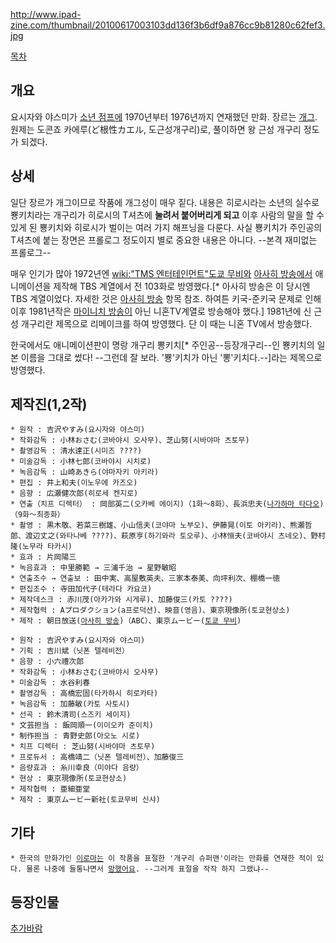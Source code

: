 http://www.ipad-zine.com/thumbnail/20100617003103dd136f3b6df9a876cc9b81280c62fef3.jpg

[[목차]]
== 개요 ==
요시자와 야스미가 [[소년 점프]]에 1970년부터 1976년까지 연재했던 만화. 장르는 [[개그]].
원제는 도콘죠 카에루(ど根性カエル, 도근성개구리)로, 풀이하면 왕 근성 개구리 정도가 되겠다. 

== 상세 ==
일단 장르가 개그이므로 작품에 개그성이 매우 짙다. 내용은 히로시라는 소년의 실수로 뿅키치라는 개구리가 히로시의 T셔츠에 '''눌려서 붙어버리게 되고''' 이후 사람의 말을 할 수 있게 된 뿅키치와 히로시가 벌이는 여러 가지 해프닝을 다룬다. 사실 뿅키치가 주인공의 T셔츠에 붙는 장면은 프롤로그 정도이지 별로 중요한 내용은 아니다. --본격 재미없는 프롤로그--

매우 인기가 많아 1972년엔 [[wiki:"TMS 엔터테인먼트"도쿄 무비]]와 [[아사히 방송]]에서 애니메이션을 제작해 TBS 계열에서 전 103화로 방영했다.[* 아사히 방송은 이 당시엔 TBS 계열이었다. 자세한 것은 [[아사히 방송]] 항목 참조. 하여튼 키국-준키국 문제로 인해 이후 1981년작은 [[마이니치 방송]]이 아닌 니혼TV계열로 방송해야 했다.] 1981년에 신 근성 개구리란 제목으로 리메이크를 하여 방영했다. 단 이 때는 니혼 TV에서 방송했다.

한국에서도 애니메이션판이 명랑 개구리 뽕키치[* 주인공--등장개구리--인 뿅키치의 일본 이름을 그대로 썼다! --그런데 잘 보라. '뿅'키치가 아닌 '뽕'키치다.--]라는 제목으로 방영했다.

== 제작진(1,2작) ==

 * 원작 : 吉沢やすみ(요시자와 야스미)
 * 작화감독 : 小林おさむ(코바야시 오사무)、芝山努(시바야마 츠토무)
 * 촬영감독 : 清水達正(시미즈 ????)
 * 미술감독 : 小林七郎(코바야시 시치로)
 * 녹음감독 : 山崎あきら(야마자키 아키라)
 * 편집 : 井上和夫(이노우에 카즈오)
 * 음향 : 広瀬健次郎(히로세 켄지로)
 * 연출（치프 디렉터） : 岡部英二(오카베 에이지)（1화～8화）、長浜忠夫([[나가하마 타다오]])（9화～최종화）
 * 촬영 : 黒木敬、若菜三樹雄、小山信夫(코야마 노부오)、伊藤晃(이토 아키라)、熊瀬哲郎、渡辺丈之(와타나베 ????)、萩原亨(하기와라 토오루)、小林恒夫(코바야시 츠네오)、野村隆(노무라 타카시)
 * 효과 : 片岡陽三
 * 녹음효과 : 中里勝範 → 三浦千治 → 星野敏昭
 * 연출조수 → 연출보 : 田中実、高屋敷英夫、三家本泰美、向坪利次、棚橋一徳
 * 편집조수 : 寺田加代子(테라다 카요코)
 * 제작데스크 : 赤川茂(아카가와 시게루)、加藤俊三(카토 ????)
 * 제작협력 : Aプロダクション(a프로덕션)、映音(영음)、東京現像所(토쿄현상소)
 * 제작 : 朝日放送([[아사히 방송]])（ABC）、東京ムービー([[토쿄 무비]])

 * 원작 : 吉沢やすみ(요시자와 야스미)
 * 기획 : 吉川斌（닛폰 텔레비전）
 * 음향 : 小六禮次郎
 * 작화감독 : 小林おさむ(코바야시 오사무)
 * 미술감독 : 水谷利春
 * 촬영감독 : 高橋宏固(타카하시 히로카타)
 * 녹음감독 : 加藤敏(카토 사토시)
 * 선곡 : 鈴木清司(스즈키 세이지)
 * 文芸担当 : 飯岡順一(이이오카 준이치)
 * 制作担当 : 青野史郎(아오노 시로)
 * 치프 디렉터 : 芝山努(시바야마 츠토무)
 * 프로듀서 : 高橋靖二（닛폰 텔레비전）、加藤俊三
 * 음량효과 : 糸川幸良（미야다 음량）
 * 현상 : 東京現像所(토쿄현상소)
 * 제작협력 : 亜細亜堂
 * 제작 : 東京ムービー新社(토쿄무비 신샤)
== 기타 ==
 * 한국의 만화가인 [[이로마]]는 이 작품을 표절한 '개구리 슈퍼맨'이라는 만화를 연재한 적이 있다. 물론 나중에 들통나면서 [[망했어요]]. --그러게 표절을 작작 하지 그랬냐--

== 등장인물 ==
[[추가바람]]
